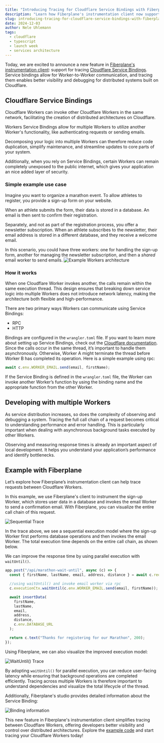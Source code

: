 ```yaml
---
title: "Introducing Tracing for Cloudflare Service Bindings with Fiberplane"
description: "Learn how Fiberplane's instrumentation client now supports tracing Cloudflare Service Bindings"
slug: introducing-tracing-for-cloudflare-service-bindings-with-fiberplane
date: 2024-12-03
author: Nele Uhlemann
tags:
  - cloudflare
  - typescript
  - launch week
  - services architecture
---
```



Today, we are excited to announce a new feature in [Fiberplane's instrumentation client](https://fiberplane.com/docs/components/client-library/): support for tracing [Cloudflare Service Bindings](https://developers.cloudflare.com/workers/runtime-apis/bindings/service-bindings/).
Service bindings allow for Worker-to-Worker communication, and tracing them enables better visibility and debugging for distributed systems built on Cloudflare.

## Cloudflare Service Bindings

Cloudflare Workers can invoke other Cloudflare Workers in the same network, facilitating the creation of distributed architectures on Cloudflare.

Workers Service Bindings allow for multiple Workers to utilize another Worker's functionality, like authenticating requests or sending emails.

Decomposing your logic into multiple Workers can therefore reduce code duplication, simplify maintenance, and streamline updates to core parts of your system.

Additionally, when you rely on Service Bindings, certain Workers can remain completely unexposed to the public internet, which gives your application an nice added layer of security.

### Simple example use case

Imagine you want to organize a marathon event. To allow athletes to register, you provide a sign-up form on your website.

When an athlete submits the form, their data is stored in a database. An email is then sent to confirm their registration.

Separately, and not as part of the registration process, you offer a newsletter subscription.
When an athlete subscribes to the newsletter, their email address is stored in a different database, and they receive a welcome email.

In this scenario, you could have three workers: one for handling the sign-up form, another for managing the newsletter subscription, and then a _shared_ email worker to send emails.
![Example Workers architecture](@/assets/blog/2024-12-03-queue-architecture.png)

### How it works

When one Cloudflare Worker invokes another, the calls remain within the same execution thread.
This design ensures that breaking down service logic into multiple Workers does not introduce network latency, making the architecture both flexible and high-performance.

There are two primary ways Workers can communicate using Service Bindings:

- RPC
- HTTP

Bindings are configured in the `wrangler.toml` file. If you want to learn more about setting up Service Bindings, check out the [Cloudflare documentation](https://developers.cloudflare.com/workers/runtime-apis/bindings/service-bindings/).
Since the calls occur in the same thread, it’s important to handle them asynchronously.
Otherwise, Worker A might terminate the thread before Worker B has completed its operation. Here is a simple example using rpc:

```typescript
await c.env.WORKER_EMAIL.send(email, firstName);
```

If the Service Binding is defined in the `wrangler.toml` file, the Worker can invoke another Worker’s function by using the binding name and the appropriate function from the other Worker.

## Developing with multiple Workers

As service distribution increases, so does the complexity of observing and debugging a system.
Tracing the full call chain of a request becomes critical to understanding performance and error handling.
This is particularly important when dealing with asynchronous background tasks executed by other Workers.

Observing and measuring response times is already an important aspect of local development.
It helps you understand your application’s performance and identify bottlenecks.

## Example with Fiberplane

Let’s explore how Fiberplane’s instrumentation client can help trace requests between Cloudflare Workers.

In this example, we use Fiberplane's client to instrument the sign-up Worker, which stores user data in a database and invokes the email Worker to send a confirmation email.
With Fiberplane, you can visualize the entire call chain of this request.

![Sequential Trace](@/assets/blog/2024-12-03-workers-binding-sequential.png)

In the trace above, we see a sequential execution model where the sign-up Worker first performs database operations and then invokes the email Worker.
The total execution time depends on the entire call chain, as shown below.

We can improve the response time by using parallel execution with `waitUntil()`.

```typescript
app.post("/api/marathon-wait-until", async (c) => {
  const { firstName, lastName, email, address, distance } = await c.req.json();

  //using waitUntil() and invoke email worker via rpc
  c.executionCtx.waitUntil(c.env.WORKER_EMAIL.send(email, firstName));

  await insertData(
    firstName,
    lastName,
    email,
    address,
    distance,
    c.env.DATABASE_URL
  );

  return c.text("Thanks for registering for our Marathon", 200);
});
```

Using Fiberplane, we can also visualize the improved execution model:

![WaitUntil() Trace](@/assets/blog/2024-12-03-workers-binding-waituntil.png)

By adopting `waitUntil()` for parallel execution, you can reduce user-facing latency while ensuring that background operations are completed efficiently.
Tracing across multiple Workers is therefore important to understand dependencies and visualize the total lifecycle of the thread.

Additionally, Fiberplane's studio provides detailed information about the Service Binding:

![Binding information](@/assets/blog/2024-12-03-workers-binding-information.png)

This new feature in Fiberplane's instrumentation client simplifies tracing between Cloudflare Workers, offering developers better visibility and control over distributed architectures.
Explore the [example code](https://github.com/Nlea/cloudflare-handling-asynchronous-tasks-/tree/seperate-workers/seperate-workers) and start tracing your Cloudflare Workers today!
